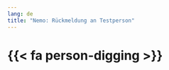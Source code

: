 ```yaml
---
lang: de
title: "Nemo: Rückmeldung an Testperson"
---
```


# {{< fa person-digging >}}{.alert .alert-warning}